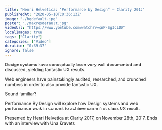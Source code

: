 ```yaml
---
title: "Henri Helvetica: “Performance by Design” — Clarity 2017"
publishedAt: "2020-05-10T20:36:13Z"
image: "./hqdefault.jpg"
poster: "./maxresdefault.jpg"
videoUrl: "https://www.youtube.com/watch?v=qnP-SgIcLD0"
localImages: true
tags: ["Clarity"]
categories: ["Video"]
duration: "0:39:37"
ignore: false
---
```


Design systems have conceptually been very well documented and discussed, yielding fantastic UX results.

Web engineers have painstakingly audited, researched, and crunched numbers in order to also provide fantastic UX.

Sound familiar?

Performance By Design will explore how Design systems and web performance work in concert to achieve same first class UX result.

Presented by Henri Helvetica at Clarity 2017, on November 28th, 2017. Ends with an interview with Una Kravets
